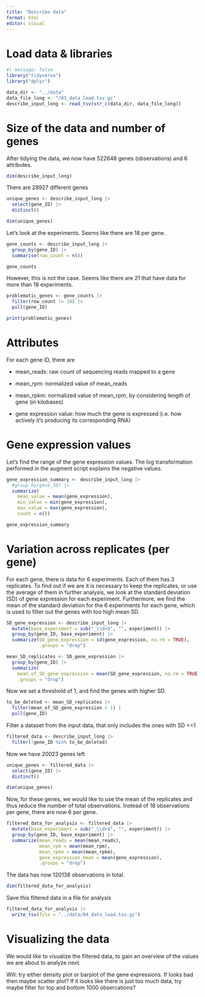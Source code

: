 ```yaml
---
title: "Describe data"
format: html
editor: visual
---
```


# Load data & libraries

```r
#| message: false
library("tidyverse")
library("dplyr")
```

```r
data_dir <- "../data"
data_file_long <- "/03_data_load.tsv.gz"
describe_input_long <- read_tsv(str_c(data_dir, data_file_long))

```

# Size of the data and number of genes

After tidying the data, we now have 522648 genes (observations) and 6 attributes.

```r

dim(describe_input_long)
```

There are 28927 different genes

```r
unique_genes <- describe_input_long |>
  select(gene_ID) |>
  distinct()

dim(unique_genes)
```

Let's look at the experiments. Seems like there are 18 per gene.

```r
gene_counts <- describe_input_long |>
  group_by(gene_ID) |>
  summarise(row_count = n())

gene_counts
```

However, this is not the case. Seems like there are 21 that have data for more than 18 experiments.

```r
problematic_genes <- gene_counts |>
  filter(row_count != 18) |>
  pull(gene_ID)

print(problematic_genes)
```

# Attributes

For each gene ID, there are

-   mean_reads: raw count of sequencing reads mapped to a gene

-   mean_rpm: normalized value of mean_reads

-   mean_rpkm: normalized value of mean_rpm, by considering length of gene (in kilobases)

-   gene expression value: how much the gene is expressed (i.e. how actively it's producing its corresponding RNA)

# Gene expression values

Let's find the range of the gene expression values. The log transformation performed in the augment script explains the negative values.

```r
gene_expression_summary <- describe_input_long |>
  #group_by(gene_ID) |>
  summarize(
    mean_value = mean(gene_expression),
    min_value = min(gene_expression),
    max_value = max(gene_expression),
    count = n())

gene_expression_summary
```

# Variation across replicates (per gene)

For each gene, there is data for 6 experiments. Each of them has 3 replicates. To find out if we are it is necessary to keep the replicates, or use the average of them in further analysis, we look at the standard deviation (SD) of gene expression for each experiment. Furthermore, we find the mean of the standard deviation for the 6 experiments for each gene, which is used to filter out the genes with too high mean SD.

```r
SD_gene_expression <- describe_input_long |> 
  mutate(base_experiment = sub("_\\d+$", "", experiment)) |> 
  group_by(gene_ID, base_experiment) |>
  summarize(SD_gene_expression = sd(gene_expression, na.rm = TRUE),
            .groups = "drop")

mean_SD_replicates <- SD_gene_expression |>
  group_by(gene_ID) |>
  summarize(
    mean_of_SD_gene_expression = mean(SD_gene_expression, na.rm = TRUE),
    .groups = "drop")
```

Now we set a threshold of 1, and find the genes with higher SD.

```r
to_be_deleted <- mean_SD_replicates |>
  filter(mean_of_SD_gene_expression > 1) |
  pull(gene_ID)
```

Filter a dataset from the input data, that only includes the ones with SD \<=1

```r
filtered_data <- describe_input_long |>
  filter(!gene_ID %in% to_be_deleted)
```

Now we have 20023 genes left

```r
unique_genes <- filtered_data |>
  select(gene_ID) |>
  distinct()

dim(unique_genes)
```

Now, for these genes, we would like to use the mean of the replicates and thus reduce the number of total observations. Instead of 18 observations per gene, there are now 6 per gene.

```r
filtered_data_for_analysis <- filtered_data |> 
  mutate(base_experiment = sub("_\\d+$", "", experiment)) |>
  group_by(gene_ID, base_experiment) |>
  summarize(mean_reads = mean(mean_reads),
            mean_rpm = mean(mean_rpm),
            mean_rpkm = mean(mean_rpkm),
            gene_expression_mean = mean(gene_expression),
            .groups = "drop")
```

The data has now 120138 observations in total.

```r
dim(filtered_data_for_analysis)
```

Save this filtered data in a file for analysis

```r
filtered_data_for_analysis |> 
  write_tsv(file = "../data/04_data_load.tsv.gz")
```

# Visualizing the data

We would like to visualize the filtered data, to gain an overview of the values we are about to analyze next.

Will: try either density plot or barplot of the gene expressions. If looks bad then maybe scatter plot? If it looks like there is just too much data, try maybe filter for top and bottom 1000 obsercations?
